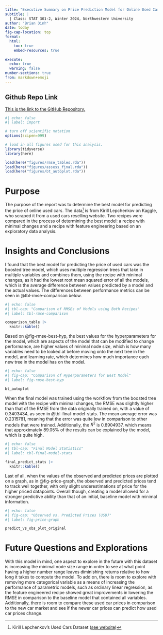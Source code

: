 ```yaml
---
title: "Executive Summary on Price Prediction Model for Online Used Car Sales"
subtitle: |
  | Class: STAT 301-2, Winter 2024, Northwestern University
author: "Brian Dinh"
date: today
fig-cap-location: top
format:
  html:
    toc: true
    embed-resources: true
    
execute:
  echo: true
  warning: false
number-sections: true
from: markdown+emoji 
---
```


::: {.callout-tip icon="false"}
## Github Repo Link
[This is the link to the GitHub Repository.](https://github.com/stat301-2-2024-winter/final-project-2-BrianDinh26.git)
:::

```r
#| echo: false
#| label: import

# turn off scientific notation
options(scipen=999)

# load in all figures used for this analysis.
library(tidyverse)
library(here)

load(here("figures/rmse_tables.rda"))
load(here("figures/assess_final.rda"))
load(here("figures/bt_autoplot.rda"))
```


# Purpose
The purpose of the report was to determine the best model for predicting the price of online used cars. The data^[Kirill Lepchenkov's Used Cars Dataset ([see website](https://www.kaggle.com/datasets/lepchenkov/usedcarscatalog/data))] is from Kirill Lepchenkov on Kaggle, who scraped it from a used cars reselling website. Two recipes were compared in the process of determining the best model: a recipe with minimal changes and a recipe with feature engineering based on an exploratory data analysis.

# Insights and Conclusions
I found that the best model for predicting the price of used cars was the boosted tree model, which uses multiple regression trees that take in multiple variables and combines them, using the recipe with minimal changes, as it had the lowest root mean squared error of all the models, which is the average difference between values predicted by a model and the actual values. The differences between performance metrics can be seen in @tbl-rmse-comparison below.

```r
#| echo: false
#| tbl-cap: "Comparison of RMSEs of Models using Both Recipes"
#| label: tbl-rmse-comparison

comparison_table |> 
  knitr::kable()
```

Based on @fig-rmse-best-hyp, the best values for the hyperparameters for the model, which are aspects of the model that can be modified to change performance, are higher values of minimal node size, which is how many variables need to be looked at before moving onto the next tree in the model, and learning rate, which determines how much importance each new tree in the model has on the model.

```r
#| echo: false
#| fig-cap: "Comparison of Hyperparameters for Best Model"
#| label: fig-rmse-best-hyp

bt_autoplot
```

When the final model was trained using the workflow from the boosted tree model with the recipe with minimal changes, the RMSE was slightly higher than that of the RMSE from the data originally trained on, with a value of 0.3403434, as seen in @tbl-final-model-stats. The mean average error was 0.2315781, meaning that the error was quite low in comparison to other models that were trained. Additionally, the $R^2$ is 0.8904937, which means that approximately 89.05% of the results can be explained by the model, which is quite high.
```r
#| echo: false
#| tbl-cap: "Final Model Statistics"
#| label: tbl-final-model-stats

final_predict_stats |> 
  knitr::kable()
```

Last of all, when the values of the observed and predicted prices are plotted on a graph, as in @fig-price-graph, the observed and predicted prices tend to track well together, with only slight underestimations of price for the higher priced datapoints. Overall though, creating a model allowed for a stronger predictive ability than that of an initial, baseline model with minimal information.

```r
#| echo: false
#| fig-cap: "Observed vs. Predicted Prices (USD)"
#| label: fig-price-graph

predict_vs_obs_plot_original
```

# Future Questions and Explorations
With this model in mind, one aspect to explore in the future with this dataset is increasing the minimal node size range in order to see at what point having a higher number range leaves diminishing returns relative to how long it takes to compute the model. To add on, there is room to explore with removing more categorical variable as a means of increasing the performance of parametric models, such as ordinary linear regression, as the feature engineered recipe showed great improvements in lowering the RMSE in comparison to the baseline model that contained all variables. Additionally, there is room to compare these used car prices in comparison to the new car market and see if the newer car prices can predict how used car prices change.